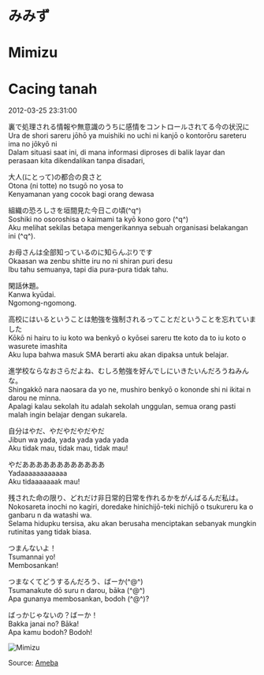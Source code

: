 # みみず  
# Mimizu  
# Cacing tanah

2012-03-25 23:31:00  

裏で処理される情報や無意識のうちに感情をコントロールされてる今の状況に  
Ura de shori sareru jōhō ya muishiki no uchi ni kanjō o kontorōru sareteru ima no jōkyō ni  
Dalam situasi saat ini, di mana informasi diproses di balik layar dan perasaan kita dikendalikan tanpa disadari,

大人(にとって)の都合の良さと  
Otona (ni totte) no tsugō no yosa to  
Kenyamanan yang cocok bagi orang dewasa

組織の恐ろしさを垣間見た今日この頃(^q^)  
Soshiki no osoroshisa o kaimami ta kyō kono goro (^q^)  
Aku melihat sekilas betapa mengerikannya sebuah organisasi belakangan ini (^q^).

お母さんは全部知っているのに知らんぷりです  
Okaasan wa zenbu shitte iru no ni shiran puri desu  
Ibu tahu semuanya, tapi dia pura-pura tidak tahu.

閑話休題。  
Kanwa kyūdai.  
Ngomong-ngomong.

高校にはいるということは勉強を強制されるってことだということを忘れていました  
Kōkō ni hairu to iu koto wa benkyō o kyōsei sareru tte koto da to iu koto o wasurete imashita  
Aku lupa bahwa masuk SMA berarti aku akan dipaksa untuk belajar.

進学校ならなおさらだよね、むしろ勉強を好んでしにいきたいんだろうねみんな。  
Shingakkō nara naosara da yo ne, mushiro benkyō o kononde shi ni ikitai n darou ne minna.  
Apalagi kalau sekolah itu adalah sekolah unggulan, semua orang pasti malah ingin belajar dengan sukarela.

自分はやだ、やだやだやだやだ  
Jibun wa yada, yada yada yada yada  
Aku tidak mau, tidak mau, tidak mau!

やだああああああああああああ  
Yadaaaaaaaaaaaa  
Aku tidaaaaaaak mau!

残された命の限り、どれだけ非日常的日常を作れるかをがんばるんだ私は。  
Nokosareta inochi no kagiri, doredake hinichijō-teki nichijō o tsukureru ka o ganbaru n da watashi wa.  
Selama hidupku tersisa, aku akan berusaha menciptakan sebanyak mungkin rutinitas yang tidak biasa.

つまんないよ！  
Tsumannai yo!  
Membosankan!

つまなくてどうするんだろう、ばーか(^@^)  
Tsumanakute dō suru n darou, bāka (^@^)  
Apa gunanya membosankan, bodoh (^@^)?

ばっかじゃないの？ばーか！  
Bakka janai no? Bāka!  
Apa kamu bodoh? Bodoh!

![Mimizu](./Mimizu.jpg)

Source: [Ameba](https://ameblo.jp/arihara6/entry-11203817021.html)